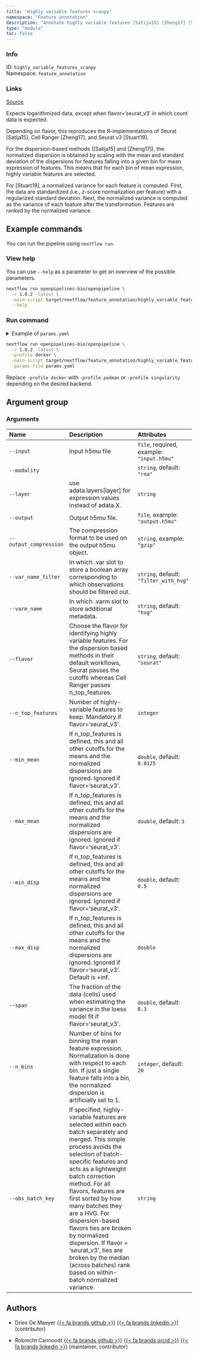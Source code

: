 ```yaml
---
title: "Highly variable features scanpy"
namespace: "Feature annotation"
description: "Annotate highly variable features [Satija15] [Zheng17] [Stuart19]."
type: "module"
toc: false
---
```


::: {.column-margin}

### Info

ID: `highly_variable_features_scanpy`  
Namespace: `feature_annotation`

### Links
[Source](https://github.com/openpipelines-bio/openpipeline/blob/1.0.2/src/feature_annotation/highly_variable_features_scanpy/config.vsh.yaml){.btn-action .btn-sm .btn-info .btn role="button"}

:::

Expects logarithmized data, except when flavor='seurat_v3' in which count data is expected.

Depending on flavor, this reproduces the R-implementations of Seurat [Satija15], Cell Ranger [Zheng17], and Seurat v3 [Stuart19].

For the dispersion-based methods ([Satija15] and [Zheng17]), the normalized dispersion is obtained by scaling with the mean and standard deviation of the dispersions for features falling into a given bin for mean expression of features. This means that for each bin of mean expression, highly variable features are selected.

For [Stuart19], a normalized variance for each feature is computed. First, the data are standardized (i.e., z-score normalization per feature) with a regularized standard deviation. Next, the normalized variance is computed as the variance of each feature after the transformation. Features are ranked by the normalized variance.


## Example commands

You can run the pipeline using `nextflow run`.

### View help

You can use `--help` as a parameter to get an overview of the possible parameters.

```bash
nextflow run openpipelines-bio/openpipeline \
  -r 1.0.2 -latest \
  -main-script target/nextflow/feature_annotation/highly_variable_features_scanpy/main.nf \
  --help
```

### Run command

<details>
<summary>Example of `params.yaml`</summary>
```yaml
# Arguments
input: # please fill in - example: "input.h5mu"
modality: "rna"
# layer: "foo"
# output: "$id.$key.output.h5mu"
# output_compression: "gzip"
var_name_filter: "filter_with_hvg"
varm_name: "hvg"
flavor: "seurat"
# n_top_features: 123
min_mean: 0.0125
max_mean: 3
min_disp: 0.5
# max_disp: 123.0
span: 0.3
n_bins: 20
# obs_batch_key: "foo"

# Nextflow input-output arguments
publish_dir: # please fill in - example: "output/"
# param_list: "my_params.yaml"
```
</details>

```bash
nextflow run openpipelines-bio/openpipeline \
  -r 1.0.2 -latest \
  -profile docker \
  -main-script target/nextflow/feature_annotation/highly_variable_features_scanpy/main.nf \
  -params-file params.yaml
```

:::{.callout-note}
Replace `-profile docker` with `-profile podman` or `-profile singularity` depending on the desired backend.
:::

## Argument group

### Arguments

|Name                   |Description                                                                                                                                                                                                                                                                                                                                                                                                                                                                                          |Attributes                                |
|:----------|:--------------------------------------------------|:--------------------|
|`--input`              |Input h5mu file                                                                                                                                                                                                                                                                                                                                                                                                                                                                                      |`file`, required, example: `"input.h5mu"` |
|`--modality`           |                                                                                                                                                                                                                                                                                                                                                                                                                                                                                                     |`string`, default: `"rna"`                |
|`--layer`              |use adata.layers[layer] for expression values instead of adata.X.                                                                                                                                                                                                                                                                                                                                                                                                                                    |`string`                                  |
|`--output`             |Output h5mu file.                                                                                                                                                                                                                                                                                                                                                                                                                                                                                    |`file`, example: `"output.h5mu"`          |
|`--output_compression` |The compression format to be used on the output h5mu object.                                                                                                                                                                                                                                                                                                                                                                                                                                         |`string`, example: `"gzip"`               |
|`--var_name_filter`    |In which .var slot to store a boolean array corresponding to which observations should be filtered out.                                                                                                                                                                                                                                                                                                                                                                                              |`string`, default: `"filter_with_hvg"`    |
|`--varm_name`          |In which .varm slot to store additional metadata.                                                                                                                                                                                                                                                                                                                                                                                                                                                    |`string`, default: `"hvg"`                |
|`--flavor`             |Choose the flavor for identifying highly variable features. For the dispersion based methods in their default workflows, Seurat passes the cutoffs whereas Cell Ranger passes n_top_features.                                                                                                                                                                                                                                                                                                        |`string`, default: `"seurat"`             |
|`--n_top_features`     |Number of highly-variable features to keep. Mandatory if flavor='seurat_v3'.                                                                                                                                                                                                                                                                                                                                                                                                                         |`integer`                                 |
|`--min_mean`           |If n_top_features is defined, this and all other cutoffs for the means and the normalized dispersions are ignored. Ignored if flavor='seurat_v3'.                                                                                                                                                                                                                                                                                                                                                    |`double`, default: `0.0125`               |
|`--max_mean`           |If n_top_features is defined, this and all other cutoffs for the means and the normalized dispersions are ignored. Ignored if flavor='seurat_v3'.                                                                                                                                                                                                                                                                                                                                                    |`double`, default: `3`                    |
|`--min_disp`           |If n_top_features is defined, this and all other cutoffs for the means and the normalized dispersions are ignored. Ignored if flavor='seurat_v3'.                                                                                                                                                                                                                                                                                                                                                    |`double`, default: `0.5`                  |
|`--max_disp`           |If n_top_features is defined, this and all other cutoffs for the means and the normalized dispersions are ignored. Ignored if flavor='seurat_v3'. Default is +inf.                                                                                                                                                                                                                                                                                                                                   |`double`                                  |
|`--span`               |The fraction of the data (cells) used when estimating the variance in the loess model fit if flavor='seurat_v3'.                                                                                                                                                                                                                                                                                                                                                                                     |`double`, default: `0.3`                  |
|`--n_bins`             |Number of bins for binning the mean feature expression. Normalization is done with respect to each bin. If just a single feature falls into a bin, the normalized dispersion is artificially set to 1.                                                                                                                                                                                                                                                                                               |`integer`, default: `20`                  |
|`--obs_batch_key`      |If specified, highly-variable features are selected within each batch separately and merged. This simple  process avoids the selection of batch-specific features and acts as a lightweight batch correction method.  For all flavors, features are first sorted by how many batches they are a HVG. For dispersion-based flavors  ties are broken by normalized dispersion. If flavor = 'seurat_v3', ties are broken by the median (across batches) rank based on within-batch normalized variance. |`string`                                  |

## Authors


  * Dries De Maeyer [{{< fa brands github >}}](https://github.com/ddemaeyer) [{{< fa brands linkedin >}}](https://linkedin.com/in/dries-de-maeyer-b46a814) (contributor)

  * Robrecht Cannoodt [{{< fa brands github >}}](https://github.com/rcannood) [{{< fa brands orcid >}}](https://orcid.org/0000-0003-3641-729X) [{{< fa brands linkedin >}}](https://linkedin.com/in/robrechtcannoodt) (maintainer, contributor)

